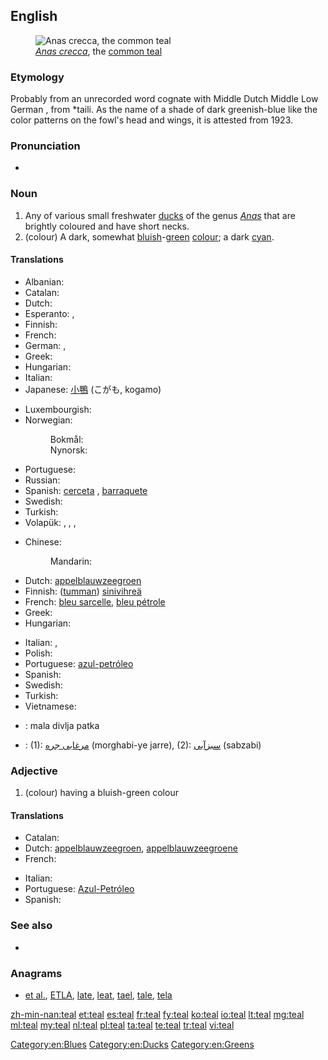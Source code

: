 {{wikipedia}}
{{also|TEAL}}
==English==
[[Image:Sarcelleh 1.jpg|thumb|''[[Anas crecca]]'', the [[common teal]]]]

===Etymology===
Probably from an unrecorded {{etyl|ang|en}} word cognate with Middle Dutch {{term|teling||teal|lang=dum}} Middle Low German {{term|telink|lang=gml}}, from {{etyl|gmw|en}} *taili. As the name of a shade of dark greenish-blue like the color patterns on the fowl's head and wings, it is attested from 1923.

===Pronunciation===
* {{rhymes|iːl}}

===Noun===
{{en-noun}}

# Any of various small freshwater [[duck]]s of the genus ''[[Anas]]'' that are brightly coloured and have short necks.
# (colour) A dark, somewhat [[bluish]]-[[green]] [[color|colour]]; a dark [[cyan]].
#: {{color panel|008888}}

====Translations====
{{trans-top|duck}}
* Albanian: {{t+|sq|bajukë}}
* Catalan: {{t-|ca|xarxet comú}}
* Dutch: {{t+|nl|taling|m}}
* Esperanto: {{t-|eo|kreko}}, {{t-|eo|krekanaso}}
* Finnish: {{t+|fi|tavi}}
* French: {{t+|fr|sarcelle|f}}
* German: {{t-|de|Krickente|f}}, {{t-|de|Kriekente}}
* Greek: {{t+|el|αγριόπαπια|f|tr=agriópapia}}
* Hungarian: {{t+|hu|réce}}
* Italian: {{t-|it|alzavola}}
* Japanese: [[小鴨]] (こがも, kogamo)
{{trans-mid}}
* Luxembourgish: {{t-|lb|Wanterint|f}}
* Norwegian:
*: Bokmål: {{t-|no|krikkand|m|f}}
*: Nynorsk: {{t-|nn|krikkand|f}}
* Portuguese: {{t-|pt|patinho|m}}
* Russian: {{t+|ru|чирок|m|tr=čirók}}
* Spanish: [[cerceta]] {{f}}, [[barraquete]] {{m}}
* Swedish: {{t+|sv|kricka|c}}
* Turkish: {{t+|tr|çakırkanat}}
* Volapük: {{qualifier|male or female}} {{t-|vo|krek}}, {{t-|vo|hikrek|tr=male}}, {{t-|vo|jikrek|tr=female}}, {{qualifier|offspring, young}} {{t-|vo|krekül}}
{{trans-bottom}}

{{trans-top|colour}}
* Chinese:
*: Mandarin: {{t|cmn|蓝绿色|tr=lán lǜsè|sc=Hani}}
* Dutch: [[appelblauwzeegroen]] {{n}}
* Finnish: ([[tumma]]n) [[sinivihreä]]
* French: [[bleu sarcelle]], [[bleu pétrole]]
* Greek: {{t-|el|βαθυκύανο|n|tr=vathykýano}}
* Hungarian: {{t+|hu|kékeszöld}}
{{trans-mid}}
* Italian: {{t-|it|blu petrolio}}, {{t-|it|foglia di tè}}
* Polish: {{t-|pl|barwa morska|n}}
* Portuguese: [[azul-petróleo]]
* Spanish: {{t-|es|azul petróleo|m}}
* Swedish: {{t-|sv|teal}}
* Turkish: {{t+|tr|teal}}
* Vietnamese: {{t-|vi|mòng két.}}
{{trans-bottom}}

{{checktrans-top}}
* {{ttbc|sh}}: mala divlja patka {{f}}
* {{ttbc|fa}}: (1): [[مرغابی جره]] (morghabi-ye jarre), (2): [[سبزآبی]] (sabzabi)
{{trans-bottom}}

===Adjective===
{{en-adj|er|est}}

# (colour) having a bluish-green colour

====Translations====
{{trans-top|colour}}
* Catalan: {{t-|ca|xarxet}}
* Dutch: [[appelblauwzeegroen]], [[appelblauwzeegroene]]
* French: {{t+|fr|sarcelle|m}}
{{trans-mid}}
* Italian: {{t-|it|foglia di tè}}
* Portuguese: [[Azul-Petróleo]]
* Spanish: {{t-|es|azul petróleo}}
{{trans-bottom}}

===See also===
* {{list:blues/en}}

===Anagrams===
* [[et al.#English|et al.]], [[ETLA#English|ETLA]], [[late#English|late]], [[leat#English|leat]], [[tael#English|tael]], [[tale#English|tale]], [[tela#English|tela]]

[[Category:en:Blues]]
[[Category:en:Ducks]]
[[Category:en:Greens]]

[[zh-min-nan:teal]]
[[et:teal]]
[[es:teal]]
[[fr:teal]]
[[fy:teal]]
[[ko:teal]]
[[io:teal]]
[[lt:teal]]
[[mg:teal]]
[[ml:teal]]
[[my:teal]]
[[nl:teal]]
[[pl:teal]]
[[ta:teal]]
[[te:teal]]
[[tr:teal]]
[[vi:teal]]